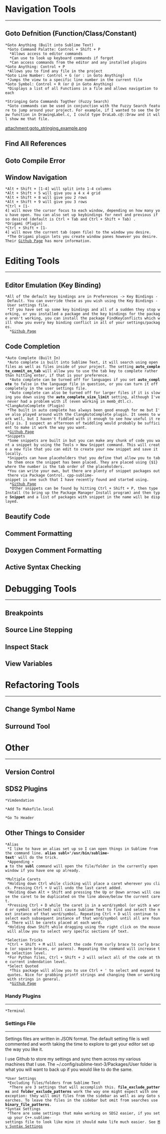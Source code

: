 = Navigation Tools =
-----
== Goto Defnition (Function/Class/Constant) ==

 *Goto Anything (Built into Sublime Text)
  *Goto Command Palatte: Control + Shift + P
   *Allows access to editor commands
   *Can use to look up keyboard commands if forgot
   *Can access commands from the editor and any installed plugins
 *Goto Anything: Control + P
  *Allows you to find any file in the project
 *Goto Line Number: Control + G (or : in Goto Anything)
  *Jumps the view to a specific line number in the current file
 *Goto Symbol: Control + R (or @ in Goto Anything)
  *Displays a list of all Functions in a file and allows navigation to each

 *Stringing Goto Commands Togther (Fuzzy Search)
  *Goto commands can be used in conjunction with the Fuzzy Search feature to jump around your project. For example, if I wanted to see the Draw function in DrawingLabel.c, I could type DraLab.c@::Draw and it will show me that file.

attachment:goto_stringing_example.png

== Find All References ==

== Goto Compile Error ==

== Window Navigation ==

 *Alt + Shift + [1-4] will split into 1-4 columns
 *Alt + Shift + 5 will give you a 4 x 4 grid
 *Alt + Shift + 8 will give you 2 rows
 *Alt + Shift + 9 will give you 3 rows
 *Ctrl + [1-4] will move the cursor focus to each window, depending on how many you have open. You can also set up keybindings for next and previous if so desired (default is Ctrl + Tab and Ctrl + Shift + Tab) .
 *Origami (Plugin)
 *Ctrl + Shift + [1-4] will move the current tab (open file) to the window you desire.
  *The Origami plugin lets you create window panes however you desire. Their [https://github.com/SublimeText/Origami Github Page] has more information.

= Editing Tools =
-----
== Editor Emulation (Key Binding) ==

 *All of the default key bindings are in Preferences -> Key Bindings - Default. You can override these as you wish using the Key Bindings - User settings file.
  *If you have set up some key bindings and all of a sudden they stop working, or you installed a package and the key bindings for the package aren't working, you can install the package FindKeyConflicts which will show you every key binding conflict in all of your settings/packages.
   *[https://github.com/skuroda/FindKeyConflicts Github Page]

== Code Completion ==
 *Auto Complete (Built In)
  *Auto complete is built into Sublime Text, it will search using open files as well as files inside of your project. The setting '''auto_complete_commit_on_tab''' will allow you to use the tab key to complete rather than hitting enter, if that is your preference.
   *Auto complete can be turned off for languages if you set '''auto_complete''' to false in the language file in question, or you can turn it off completely in the user settings file.
   *Auto complete can also be turned off for larger files if it is slowing you down using the '''auto_complete_size_limit''' setting, although I've never had a problem with it (even working in memb_dtl.c).
 *ClangAutoComplete (Plugin)
  *The built in auto complete has always been good enough for me but I've also played around with the ClangAutoComplete plugin. It seems to work well, but I haven't fiddled with it enough to see how useful it really is. I suspect an afternoon of twiddling would probably be sufficient to make it work the way you want.
  *[https://github.com/pl-ca/ClangAutoComplete Github Page]
 *Snippets
  *Some snippets are built in but you can make any chunk of code you want a snippet by using the Tools > New Snippet command. This will create a new file that you can edit to create your new snippet and save it locally.
  *Snippets can have placeholders that you define that allow you to tab to them once the snippet has been placed. They are placed using {$1} where the number is the tab order of the placeholders.
  *You can write your own, but there are plenty of snippet packages out there via Package Control. cpp-sublime-snippet is one such that I have recently found and started using.
   *[https://github.com/Rapptz/cpp-sublime-snippet Github Page]
   *Other snippets can be found by hitting Ctrl + Shift + P, then type Install (to bring up the Package Manager Install program) and then type '''Snippet''' and a list of packages with snippet in the name will be displayed.

== Beautify Code ==

== Comment Formatting ==

== Doxygen Comment Formatting ==

== Active Syntax Checking ==

= Debugging Tools =
-----
== Breakpoints ==

== Source Line Stepping ==

== Inspect Stack ==

== View Variables ==

= Refactoring Tools =
-----
== Change Symbol Name ==

== Surround Tool ==

= Other =
-----
== Version Control ==

== SDS2 Plugins ==

 *Vimdendation

 *Add To Makefile.local

 *Go To Header

== Other Things to Consider ==

 *Alias
  *I like to have an alias set up so I can open things in Sublime from the command line. '''alias subl='/usr/bin/sublime-text'''' will do the trick.
  *Appending '''-a''' to the '''subl''' command will open the file/folder in the currently open window if you have one up already.

 *Multiple Carets
  *Holding down Ctrl while clicking will place a caret wherever you click. Pressing Ctrl + U will undo the last caret added.
  *Holding down Alt + Shift and pressing the Up or Down arrows will cause the caret to be duplicated on the line above/below the current caret.
  *Pressing Ctrl + D while the caret is in a word/symbol (or with a word or symbol selected) will cause Sublime Text to find and select the next instance of that word/symbol. Repeating Ctrl + D will continue to select each subsequent instance of that word/symbol until all are found. There will be carets placed at each word.
  *Holding down Shift while dragging using the right click on the mouse will allow you to select very specfic sections of text.

 *Selection Tricks
  *Ctrl + Shift + M will select the code from curly brace to curly brace (or square braces, or parens). Repeating the command will increase the selection level.
  *For Python files, Ctrl + Shift + J will select all of the code at the current indendation level.
  *Select Quoted
   *This package will allow you to use Ctrl + ' to select and expand to quotes. Nice for grabbing printf strings and changing them or working with strings in general.
   *[https://github.com/int3h/SublimeSelectQuoted Github Page]

=== Handy Plugins ===
-----
 *Terminal

=== Settings File ===
-----
Settings files are written in JSON format. The default setting file is well commented and worth taking the time to explore to get your editor set up the way you like it.

I use Github to store my settings and sync them across my various machines that I use. The ~/.config/sublime-text-3/Packages/User folder is what you will want to back up if you would like to do the same.

 *User Settings
  *Excluding files/folders from Sublime Text
   *There are 3 settings that will accomplish this. '''file_exclude_patterns''' and '''folder_exclude_patterns''' work the way one might expect with one exception: they will omit files from the sidebar as well as any Goto searches. To leave the files in the sidebar but omit from searches use '''binary_file_patterns'''.
 *Syntax Settings
  *There are some settings that make working on SDS2 easier, if you set up your C++.sublime-settings file to look like mine it should make life much easier. See [http://lucky.dsndata.com/cgi-bin/moin.cgi/JoshDonnerCandC++SyntaxSettings My Syntax Settings]